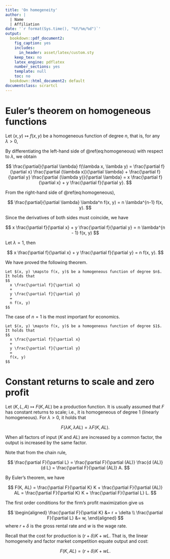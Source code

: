 ```yaml
---
title: 'On homegeneity'
author: |
  | Name
  | Affiliation
date: '`r format(Sys.time(), "%Y/%m/%d")`'
output:
  bookdown::pdf_document2:
    fig_caption: yes
    includes:
      in_header: asset/latex/custom.sty
    keep_tex: no
    latex_engine: pdflatex
    number_sections: yes
    template: null
    toc: no
  bookdown::html_document2: default
documentclass: scrartcl
---
```


# Euler's theorem on homogeneous functions

Let $(x, y) \mapsto f(x, y)$ be a homogeneous function of degree $n$, that is, for 
any $\lambda > 0$,

\begin{equation}
  f(\lambda x, \lambda y) = \lambda^n f(x, y). (\#eq:homogeneous)
\end{equation}

By differentiating the left-hand side of \@ref(eq:homogeneous) with 
respect to $\lambda$, we obtain

$$
  \frac{\partial}{\partial \lambda} f(\lambda x, \lambda y) 
  =
  \frac{\partial f}{\partial x} \frac{\partial (\lambda x)}{\partial \lambda}
  + 
  \frac{\partial f}{\partial y} \frac{\partial (\lambda y)}{\partial \lambda}
  =
  x \frac{\partial f}{\partial x} 
  + 
  y \frac{\partial f}{\partial y}.
$$

From the right-hand side of \@ref(eq:homogeneous), 

$$
  \frac{\partial}{\partial \lambda} \lambda^n f(x, y)
  =
  n \lambda^{n-1} f(x, y).
$$

Since the derivatives of both sides must coincide, we have 

$$
  x \frac{\partial f}{\partial x} 
  + 
  y \frac{\partial f}{\partial y}
  =
  n \lambda^{n - 1} f(x, y)
$$

Let $\lambda = 1$, then

$$
  x \frac{\partial f}{\partial x} 
  + 
  y \frac{\partial f}{\partial y}
  =
  n f(x, y).
$$

We have proved the following theorem.

```theorem
Let $(x, y) \mapsto f(x, y)$ be a homogeneous function of degree $n$.
It holds that 
$$
  x \frac{\partial f}{\partial x} 
  + 
  y \frac{\partial f}{\partial y}
  =
  n f(x, y)
$$
```

The case of $n = 1$ is the most important for economics.

```corollary
Let $(x, y) \mapsto f(x, y)$ be a homogeneous function of degree $1$.
It holds that 
$$
  x \frac{\partial f}{\partial x} 
  + 
  y \frac{\partial f}{\partial y}
  =
  f(x, y)
$$
```


# Constant returns to scale and zero profit

Let $(K, L, A) \mapsto F(K, AL)$ be a production function. 
It is usually assumed that $F$ has constant returns to scale; i.e., it is 
homogeneous of degree $1$ (linearly homogeneous). For $\lambda > 0$, it holds that 

$$
  F(\lambda K, \lambda AL) = \lambda F(K, AL).
$$

When all factors of input ($K$ and $AL$) are increased by a common factor, 
the output is increased by the same factor.

Note that from the chain rule,

$$
  \frac{\partial F}{\partial L} 
  = 
  \frac{\partial F}{\partial (AL)} \frac{d (AL)}{d L}
  =
  \frac{\partial F}{\partial (AL)} A.
$$


By Euler's theorem, we have 

$$
  F(K, AL) 
  = \frac{\partial F}{\partial K} K + \frac{\partial F}{\partial (AL)} AL
  = \frac{\partial F}{\partial K} K + \frac{\partial F}{\partial L} L.
$$

The first order conditions for the firm's profit maximization give us 

$$
\begin{aligned}
  \frac{\partial F}{\partial K} &= r + \delta \\
  \frac{\partial F}{\partial L} &= w,
\end{aligned}
$$
where $r + \delta$ is the gross rental rate and $w$ is the wage rate.

Recall that the cost for production is $(r+\delta) K + wL$. That is, the linear homogeneity and 
factor market competition equate output and cost:

$$
  F(K, AL) = (r + \delta) K + w L.  
$$


